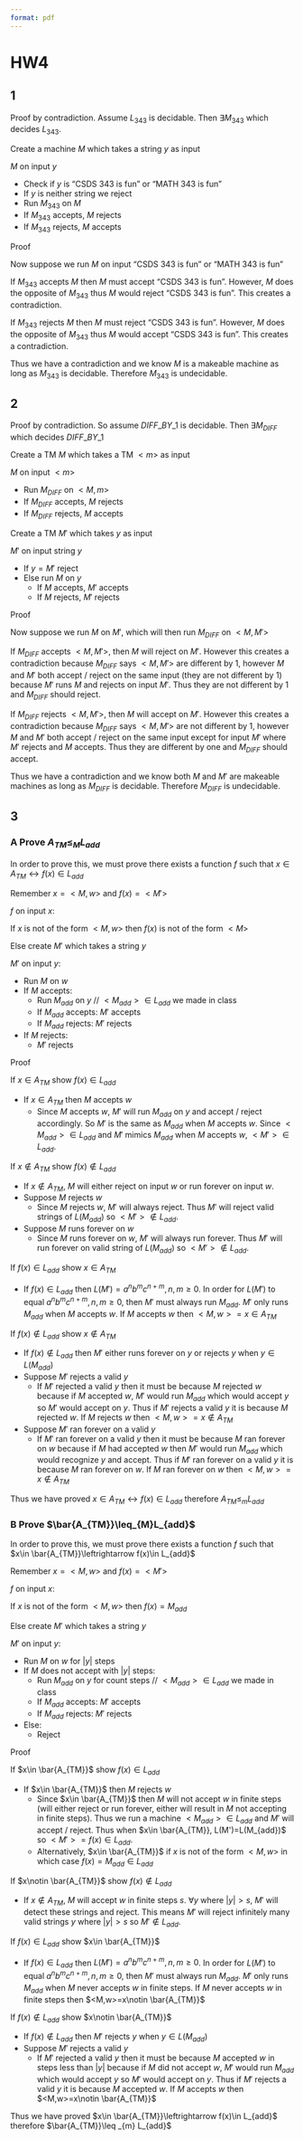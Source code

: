 ```yaml
---
format: pdf
---
```

# HW4
## 1
Proof by contradiction. Assume $L_{343}$ is decidable. Then $\exists M_{343}$ which decides $L_{343}$.

Create a machine $M$ which takes a string $y$ as input

$M$ on input $y$

- Check if $y$ is "CSDS 343 is fun" or "MATH 343 is fun"
- If $y$ is neither string we reject
- Run $M_{343}$ on $M$
- If $M_{343}$ accepts, $M$ rejects
- If $M_{343}$ rejects, $M$ accepts

Proof

Now suppose we run $M$ on input "CSDS 343 is fun" or "MATH 343 is fun"

If $M_{343}$ accepts $M$ then $M$ must accept "CSDS 343 is fun". However, $M$ does the opposite of $M_{343}$ thus $M$ would reject "CSDS 343 is fun". This creates a contradiction.

If $M_{343}$ rejects $M$ then $M$ must reject "CSDS 343 is fun". However, $M$ does the opposite of $M_{343}$ thus $M$ would accept "CSDS 343 is fun". This creates a contradiction.

Thus we have a contradiction and we know $M$ is a makeable machine as long as $M_{343}$ is decidable. Therefore $M_{343}$ is undecidable.

## 2
Proof by contradiction. So assume $DIFF\_ BY\_ 1$ is decidable. Then $\exists M_{DIFF}$ which decides $DIFF\_ BY\_ 1$

Create a TM $M$ which takes a TM $<m>$ as input

$M$ on input $<m>$

- Run $M_{DIFF}$ on $<M,m>$
- If $M_{DIFF}$ accepts, $M$ rejects
- If $M_{DIFF}$ rejects, $M$ accepts

Create a TM $M'$ which takes $y$ as input

$M'$ on input string $y$

- If $y=M'$ reject
- Else run $M$ on $y$
    - If $M$ accepts, $M'$ accepts
    - If $M$ rejects, $M'$ rejects

Proof

Now suppose we run $M$ on $M'$, which will then run $M_{DIFF}$ on $<M,M'>$

If $M_{DIFF}$ accepts $<M,M'>$, then $M$ will reject on $M'$. However this creates a contradiction because $M_{DIFF}$ says $<M,M'>$ are different by 1, however $M$ and $M'$ both accept / reject on the same input (they are not different by 1) because $M'$ runs $M$ and rejects on input $M'$. Thus they are not different by 1 and $M_{DIFF}$ should reject.

If $M_{DIFF}$ rejects $<M,M'>$, then $M$ will accept on $M'$. However this creates a contradiction because $M_{DIFF}$ says $<M,M'>$ are not different by 1, however $M$ and $M'$ both accept / reject on the same input except for input $M'$ where $M'$ rejects and $M$ accepts. Thus they are different by one and $M_{DIFF}$ should accept.

Thus we have a contradiction and we know both $M$ and $M'$ are makeable machines as long as $M_{DIFF}$ is decidable. Therefore $M_{DIFF}$ is undecidable.

## 3
### A Prove $A_{TM}\leq_{M}L_{add}$
In order to prove this, we must prove there exists a function $f$ such that $x\in A_{TM}\leftrightarrow f(x)\in L_{add}$

Remember $x=<M,w>$ and $f(x)=<M'>$

$f$ on input $x$:

If $x$ is not of the form $<M,w>$ then $f(x)$ is not of the form $<M>$

Else create $M'$ which takes a string $y$

$M'$ on input $y$:

- Run $M$ on $w$
- If $M$ accepts:
    - Run $M_{add}$ on $y$   // $<M_{add}>\in L_{add}$ we made in class
    - If $M_{add}$ accepts: $M'$ accepts
    - If $M_{add}$ rejects: $M'$ rejects
- If $M$ rejects:
    - $M'$ rejects

Proof

If $x\in A_{TM}$ show $f(x)\in L_{add}$

- If $x\in A_{TM}$ then $M$ accepts $w$
    - Since $M$ accepts $w$, $M'$ will run $M_{add}$ on $y$ and accept / reject accordingly. So $M'$ is the same as $M_{add}$ when $M$ accepts $w$. Since $<M_{add}>\in L_{add}$ and $M'$ mimics $M_{add}$ when $M$ accepts $w$, $<M'>\in L_{add}$.

If $x\notin A_{TM}$ show $f(x)\notin L_{add}$
    
- If $x\notin A_{TM}$, $M$ will either reject on input $w$ or run forever on input $w$.
- Suppose $M$ rejects $w$
    - Since $M$ rejects $w$, $M'$ will always reject. Thus $M'$ will reject valid strings of $L(M_{add})$ so $<M'>\notin L_{add}$.
- Suppose $M$ runs forever on $w$
    - Since $M$ runs forever on $w$, $M'$ will always run forever. Thus $M'$ will run forever on valid string of $L(M_{add})$ so $<M'>\notin L_{add}$.

If $f(x)\in L_{add}$ show $x\in A_{TM}$

- If $f(x)\in L_{add}$ then $L(M')=a^{n}b^{m}c^{n+m},n,m\geq 0$. In order for $L(M')$ to equal $a^{n}b^{m}c^{n+m},n,m\geq 0$, then $M'$ must always run $M_{add}$. $M'$ only runs $M_{add}$ when $M$ accepts $w$. If $M$ accepts $w$ then $<M,w>=x\in A_{TM}$

If $f(x)\notin L_{add}$ show $x\notin A_{TM}$

- If $f(x)\notin L_{add}$ then $M'$ either runs forever on $y$ or rejects $y$ when $y\in L(M_{add})$
- Suppose $M'$ rejects a valid $y$
    - If $M'$ rejected a valid $y$ then it must be because $M$ rejected $w$ because if $M$ accepted $w$, $M'$ would run $M_{add}$ which would accept $y$ so $M'$ would accept on $y$. Thus if $M'$ rejects a valid $y$ it is because $M$ rejected $w$. If $M$ rejects $w$ then $<M,w>=x\notin A_{TM}$
- Suppose $M'$ ran forever on a valid $y$
    - If $M'$ ran forever on a valid $y$ then it must be because $M$ ran forever on $w$ because if $M$ had accepted $w$ then $M'$ would run $M_{add}$ which would recognize $y$ and accept. Thus if $M'$ ran forever on a valid $y$ it is because $M$ ran forever on $w$. If $M$ ran forever on $w$ then $<M,w>=x\notin A_{TM}$

Thus we have proved $x\in A_{TM}\leftrightarrow f(x)\in L_{add}$ therefore $A_{TM}\leq _{m} L_{add}$

### B Prove $\bar{A_{TM}}\leq_{M}L_{add}$ 
In order to prove this, we must prove there exists a function $f$ such that $x\in \bar{A_{TM}}\leftrightarrow f(x)\in L_{add}$

Remember $x=<M,w>$ and $f(x)=<M'>$

$f$ on input $x$:

If $x$ is not of the form $<M,w>$ then $f(x)=M_{add}$

Else create $M'$ which takes a string $y$

$M'$ on input $y$:

- Run $M$ on $w$ for $|y|$ steps
- If $M$ does not accept with $|y|$ steps:
    - Run $M_{add}$ on $y$ for count steps  // $<M_{add}>\in L_{add}$ we made in class
    - If $M_{add}$ accepts: $M'$ accepts
    - If $M_{add}$ rejects: $M'$ rejects
- Else:
    - Reject

Proof

If $x\in \bar{A_{TM}}$ show $f(x)\in L_{add}$

- If $x\in \bar{A_{TM}}$ then $M$ rejects $w$
    - Since $x\in \bar{A_{TM}}$ then $M$ will not accept $w$ in finite steps (will either reject or run forever, either will result in $M$ not accepting in finite steps). Thus we run a machine $<M_{add}>\in L_{add}$ and $M'$ will accept / reject. Thus when $x\in \bar{A_{TM}}, L(M')=L(M_{add})$ so $<M'>=f(x)\in L_{add}$.
    - Alternatively, $x\in \bar{A_{TM}}$ if $x$ is not of the form $<M,w>$ in which case $f(x)=M_{add}\in L_{add}$

If $x\notin \bar{A_{TM}}$ show $f(x)\notin L_{add}$
    
- If $x\notin A_{TM}$, $M$ will accept $w$ in finite steps $s$. $\forall y$ where $|y|>s$, $M'$ will detect these strings and reject. This means $M'$ will reject infinitely many valid strings $y$ where $|y|>s$ so $M'\notin L_{add}$.

If $f(x)\in L_{add}$ show $x\in \bar{A_{TM}}$

- If $f(x)\in L_{add}$ then $L(M')=a^{n}b^{m}c^{n+m},n,m\geq 0$. In order for $L(M')$ to equal $a^{n}b^{m}c^{n+m},n,m\geq 0$, then $M'$ must always run $M_{add}$. $M'$ only runs $M_{add}$ when $M$ never accepts $w$ in finite steps. If $M$ never accepts $w$ in finite steps then $<M,w>=x\notin \bar{A_{TM}}$

If $f(x)\notin L_{add}$ show $x\notin \bar{A_{TM}}$

- If $f(x)\notin L_{add}$ then $M'$ rejects $y$ when $y\in L(M_{add})$
- Suppose $M'$ rejects a valid $y$
    - If $M'$ rejected a valid $y$ then it must be because $M$ accepted $w$ in steps less than $|y|$ because if $M$ did not accept $w$, $M'$ would run $M_{add}$ which would accept $y$ so $M'$ would accept on $y$. Thus if $M'$ rejects a valid $y$ it is because $M$ accepted $w$. If $M$ accepts $w$ then $<M,w>=x\notin \bar{A_{TM}}$

Thus we have proved $x\in \bar{A_{TM}}\leftrightarrow f(x)\in L_{add}$ therefore $\bar{A_{TM}}\leq _{m} L_{add}$